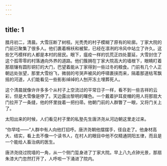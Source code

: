 ```yaml
---
---
---
```

title: 1
---




腊月初二，清晨。大雪压断了树枝。光秃秃的村子模糊了原有的轮廓。丁家大院的门前已聚集了很多人。他们裹着棉袄和被絮，已经在凛冽的冷风中站立了许久。这些乞丐模样的人都是本村的居民。眼下，瘟疫一样的饥荒正四处蔓延，大雪封住了这个孤零零的村落通向外界的道路。他们簇拥在丁家大院高大的墙根下，眼睛盯着那扇镶有圆形铜钉的大门，巴望着能从丁家得到一些过冬的粮食。门前有几个人正朝远处张望，那里大雪纷飞，微弱的号哭声被风的呼啸裹挟而来，隔着那道枯苇飘摇的河道，人们能看见一些影影绰绰的人刨开冻土埋葬死人。

这个清晨就像许许多多个从村子上空流过的平常日子一样，看不到一些吉祥的云彩，但是大雪像是停了。天边露出黎明的曙色。一个戴着护耳皮帽的用人将那扇大门拉开了一条缝，他的怀里拢着一把扫帚。他朝门前的人群瞥了一眼，又将门关上了。

太阳出来的时候，人们看见村子里的私塾先生唐济尧从河边朝这里走过来。

“你早哇——”人群中有人向他打招呼。唐济尧朝他摆摆手，径自走了。他身材高大、结实，看上去不像一个读书人，在村人的眼目中他不仅精通阴阳五律，而且是一个能给人畜治病的医生。

唐济尧绕过院墙的一角，从一个侧门踅身进了丁家大院。早上八九点钟光景，那扇朱漆大门忽然打开了，人呼啦一下涌进了院内。